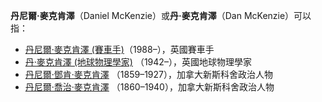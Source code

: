 '''丹尼爾·麥克肯澤'''（Daniel McKenzie）或'''丹·麥克肯澤'''（Dan McKenzie）可以指：

* [[丹尼爾·麥克肯澤_(賽車手)|丹尼爾·麥克肯澤 (賽車手)]]（1988–），英國賽車手
* [[丹·麥克肯澤_(地球物理學家)|丹·麥克肯澤 (地球物理學家)]] （1942–），英國地球物理學家
* [[丹尼爾·鄧肯·麥克肯澤|丹尼爾·鄧肯·麥克肯澤]] （1859–1927），加拿大新斯科舍政治人物
* [[丹尼爾·喬治·麥克肯澤|丹尼爾·喬治·麥克肯澤]] （1860–1940），加拿大新斯科舍政治人物

{{Disambiguation|Cat=七字人名译名消歧义}}